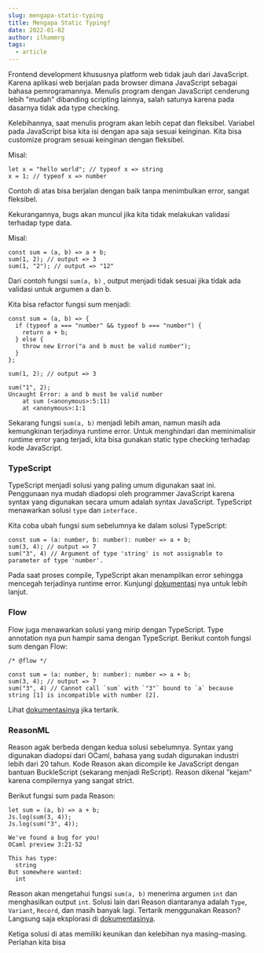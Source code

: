 ```yaml
---
slug: mengapa-static-typing
title: Mengapa Static Typing?
date: 2022-01-02
author: ilhammrg
tags:
  - article
---
```

Frontend development khususnya platform web tidak jauh dari JavaScript. Karena aplikasi web berjalan pada browser dimana JavaScript sebagai bahasa pemrogramannya. Menulis program dengan JavaScript cenderung lebih "mudah" dibanding scripting lainnya, salah satunya karena pada dasarnya tidak ada type checking.

Kelebihannya, saat menulis program akan lebih cepat dan fleksibel. Variabel pada JavaScript bisa kita isi dengan apa saja sesuai keinginan. Kita bisa customize program sesuai keinginan dengan fleksibel.

Misal: 

```
let x = "hello world"; // typeof x => string
x = 1; // typeof x => number
```

Contoh di atas bisa berjalan dengan baik tanpa menimbulkan error, sangat fleksibel.

Kekurangannya, bugs akan muncul jika kita tidak melakukan validasi terhadap type data.

Misal:

```
const sum = (a, b) => a + b;
sum(1, 2); // output => 3
sum(1, "2"); // output => "12"
```

Dari contoh fungsi `sum(a, b)` , output menjadi tidak sesuai jika tidak ada validasi untuk argumen a dan b.

Kita bisa refactor fungsi sum menjadi:

```
const sum = (a, b) => {
  if (typeof a === "number" && typeof b === "number") {
    return a + b;
  } else {
    throw new Error("a and b must be valid number");
  }
};

sum(1, 2); // output => 3

sum("1", 2);
Uncaught Error: a and b must be valid number
    at sum (<anonymous>:5:11)
    at <anonymous>:1:1
```

Sekarang fungsi `sum(a, b)` menjadi lebih aman, namun masih ada kemungkinan terjadinya runtime error. Untuk menghindari dan meminimalisir runtime error yang terjadi, kita bisa gunakan static type checking terhadap kode JavaScript.

### TypeScript

TypeScript menjadi solusi yang paling umum digunakan saat ini. Penggunaan nya mudah diadopsi oleh programmer JavaScript karena syntax yang digunakan secara umum adalah syntax JavaScript. TypeScript menawarkan solusi `type` dan `interface.`

Kita coba ubah fungsi sum sebelumnya ke dalam solusi TypeScript:

```
const sum = (a: number, b: number): number => a + b;
sum(3, 4); // output => 7
sum("3", 4) // Argument of type 'string' is not assignable to parameter of type 'number'.
```

Pada saat proses compile, TypeScript akan menampilkan error sehingga mencegah terjadinya runtime error. Kunjungi [](https://www.typescriptlang.org/)[dokumentasi](https://www.typescriptlang.org/) nya untuk lebih lanjut.

### Flow

Flow juga menawarkan solusi yang mirip dengan TypeScript. Type annotation nya pun hampir sama dengan TypeScript. Berikut contoh fungsi sum dengan Flow:

```
/* @flow */

const sum = (a: number, b: number): number => a + b;
sum(3, 4); // output => 7
sum("3", 4) // Cannot call `sum` with `"3"` bound to `a` because string [1] is incompatible with number [2].
```

Lihat [dokumentasinya](https://flow.org/en/) jika tertarik.

### ReasonML

Reason agak berbeda dengan kedua solusi sebelumnya. Syntax yang digunakan diadopsi dari OCaml, bahasa yang sudah digunakan industri lebih dari 20 tahun. Kode Reason akan dicompile ke JavaScript dengan bantuan BuckleScript (sekarang menjadi ReScript). Reason dikenal "kejam" karena compilernya yang sangat strict.

Berikut fungsi sum pada Reason:

```
let sum = (a, b) => a + b;
Js.log(sum(3, 4));
Js.log(sum("3", 4));

We've found a bug for you!
OCaml preview 3:21-52

This has type:
  string
But somewhere wanted:
  int
```

Reason akan mengetahui fungsi `sum(a, b)` menerima argumen `int` dan menghasilkan output `int`. Solusi lain dari Reason diantaranya adalah `Type`, `Variant`, `Record`, dan masih banyak lagi. Tertarik menggunakan Reason? Langsung saja eksplorasi di [dokumentasinya](https://reasonml.github.io/en/).

Ketiga solusi di atas memiliki keunikan dan kelebihan nya masing-masing. Perlahan kita bisa